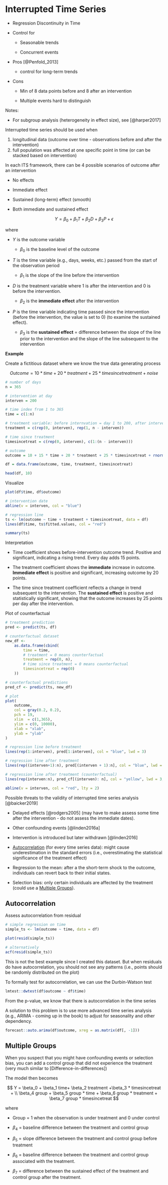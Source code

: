 # Interrupted Time Series

-   Regression Discontinuity in Time

-   Control for

    -   Seasonable trends

    -   Concurrent events

-   Pros [@Penfold_2013]

    -   control for long-term trends

-   Cons

    -   Min of 8 data points before and 8 after an intervention

    -   Multiple events hard to distinguish

Notes:

-   For subgroup analysis (heterogeneity in effect size), see [@harper2017]

Interrupted time series should be used when

1.  longitudinal data (outcome over time - observations before and after the intervention)
2.  full population was affected at one specific point in time (or can be stacked based on intervention)

In each ITS framework, there can be 4 possible scenarios of outcome after an intervention

-   No effects

-   Immediate effect

-   Sustained (long-term) effect (smooth)

-   Both immediate and sustained effect

$$
Y = \beta_0 + \beta_1 T + \beta_2 D + \beta_3 P + \epsilon
$$

where

-   $Y$ is the outcome variable

    -   $\beta_0$ is the baseline level of the outcome

-   $T$ is the time variable (e.g., days, weeks, etc.) passed from the start of the observation period

    -   $\beta_1$ is the slope of the line before the intervention

-   $D$ is the treatment variable where $1$ is after the intervention and $0$ is before the intervention.

    -   $\beta_2$ is the **immediate effect** after the intervention

-   $P$ is the time variable indicating time passed since the intervention (before the intervention, the value is set to 0) (to examine the sustained effect).

    -   $\beta_3$ is the **sustained effect** = difference between the slope of the line prior to the intervention and the slope of the line subsequent to the intervention

**Example**

Create a fictitious dataset where we know the true data generating process

$$
Outcome = 10 * time + 20 * treatment + 25 * timesincetreatment + noise
$$

```r
# number of days
n = 365

# intervention at day 
interven = 200

# time index from 1 to 365
time = c(1:n)

# treatment variable: before internvation = day 1 to 200, after intervention = day 201 to 365
treatment = c(rep(0, interven), rep(1, n - interven))

# time since treatment
timesincetreat = c(rep(0, interven), c(1:(n - interven)))

# outcome 
outcome = 10 + 15 * time + 20 * treatment + 25 * timesincetreat + rnorm(n, mean = 0, sd = 1)

df = data.frame(outcome, time, treatment, timesincetreat)

head(df, 10)
```

Visualize

```r
plot(df$time, df$outcome)

# intervention date
abline(v = interven, col = "blue")

# regression line
ts <- lm(outcome ~ time + treatment + timesincetreat, data = df)
lines(df$time, ts$fitted.values, col = "red")
```

```r
summary(ts)
```

Interpretation

-   Time coefficient shows before-intervention outcome trend. Positive and significant, indicating a rising trend. Every day adds 15 points.

-   The treatment coefficient shows the **immediate** increase in outcome. **Immediate effect** is positive and significant, increasing outcome by 20 points.

-   The time since treatment coefficient reflects a change in trend subsequent to the intervention. The **sustained effect** is positive and statistically significant, showing that the outcome increases by 25 points per day after the intervention.

Plot of counterfactual

```r
# treatment prediction
pred <- predict(ts, df)

# counterfactual dataset
new_df <-
    as.data.frame(cbind(
        time = time,
        # treatment = 0 means counterfactual
        treatment = rep(0, n),
        # time since treatment = 0 means counterfactual
        timesincetreat = rep(0)
    ))

# counterfactual predictions
pred_cf <- predict(ts, new_df)

# plot
plot(
    outcome,
    col = gray(0.2, 0.2),
    pch = 19,
    xlim  = c(1,365),
    ylim = c(0, 10000),
    xlab = "xlab",
    ylab = "ylab"
)

# regression line before treatment
lines(rep(1:interven), pred[1:interven], col = "blue", lwd = 3)

# regression line after treatment
lines(rep((interven+1):n), pred[(interven + 1):n], col = "blue", lwd = 3)

# regression line after treatment (counterfactual)
lines(rep(interven:n), pred_cf[(interven): n], col = "yellow", lwd = 3, lty = 5)

abline(v = interven, col = "red", lty = 2)

```

Possible threats to the validity of interrupted time series analysis [@baicker2019]

-   Delayed effects [@rodgers2005] (may have to make assess some time after the intervention - do not assess the immediate dates).

-   Other confounding events [@linden2016a]

-   Intervention is introduced but later withdrawn [@linden2016]

-   [Autocorrelation] (for every time series data): might cause underestimation in the standard errors (i.e., overestimating the statistical significance of the treatment effect)

-   Regression to the mean: after a the short-term shock to the outcome, individuals can revert back to their initial states.

-   Selection bias: only certain individuals are affected by the treatment (could use a [Multiple Groups]).

## Autocorrelation

Assess autocorrelation from residual

```r
# simple regression on time 
simple_ts <- lm(outcome ~ time, data = df)

plot(resid(simple_ts))

# alternatively
acf(resid(simple_ts))
```

This is not the best example since I created this dataset. But when residuals do have autocorrelation, you should not see any patterns (i.e., points should be randomly distributed on the plot)

To formally test for autocorrelation, we can use the Durbin-Watson test

```r
lmtest::dwtest(df$outcome ~ df$time)
```

From the p-value, we know that there is autocorrelation in the time series

A solution to this problem is to use more advanced time series analysis (e.g., ARIMA - coming up in the book) to adjust for seasonality and other dependency.

```r
forecast::auto.arima(df$outcome, xreg = as.matrix(df[, -1]))
```

## Multiple Groups

When you suspect that you might have confounding events or selection bias, you can add a control group that did not experience the treatment (very much similar to [Difference-in-differences])

The model then becomes

$$
Y = \beta_0 + \beta_1 time+ \beta_2 treatment +\beta_3 * timesincetreat + \\
\beta_4 group + \beta_5 group * time + \beta_6 group * treatment + \beta_7 group * timesincetreat
$$

where

-   Group = 1 when the observation is under treatment and 0 under control

-   $\beta_4$ = baseline difference between the treatment and control group

-   $\beta_5$ = slope difference between the treatment and control group before treatment

-   $\beta_6$ = baseline difference between the treatment and control group associated with the treatment.

-   $\beta_7$ = difference between the sustained effect of the treatment and control group after the treatment.
